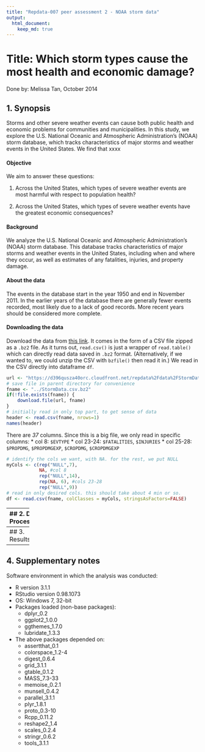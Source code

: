 ---
title: "Repdata-007 peer assessment 2 - NOAA storm data"
output: 
  html_document:
    keep_md: true
---
# Title: Which storm types cause the most health and economic damage?
Done by: Melissa Tan, October 2014

## 1. Synopsis

Storms and other severe weather events can cause both public health and economic problems for communities and municipalities. In this study, we explore the U.S. National Oceanic and Atmospheric Administration's (NOAA) storm database, which tracks characteristics of major storms and weather events in the United States. We find that xxxx

#### Objective

We aim to answer these questions:

1. Across the United States, which types of severe weather events are most harmful with respect to population health?

2. Across the United States, which types of severe weather events have the greatest economic consequences?

#### Background
We analyze the U.S. National Oceanic and Atmospheric Administration's (NOAA) storm database. This database tracks characteristics of major storms and weather events in the United States, including when and where they occur, as well as estimates of any fatalities, injuries, and property damage.

#### About the data
 The events in the database start in the year 1950 and end in November 2011. In the earlier years of the database there are generally fewer events recorded, most likely due to a lack of good records. More recent years should be considered more complete.

#### Downloading the data

Download the data from [this link](https://d396qusza40orc.cloudfront.net/repdata%2Fdata%2FStormData.csv.bz2). It comes in the form of a CSV file zipped as a `.bz2` file. As it turns out, `read.csv()` is just a wrapper of `read.table()` which can directly read data saved in `.bz2` format. (Alternatively, if we wanted to, we could unzip the CSV with `bzfile()` then read it in.) We read in the CSV directly into dataframe `df`. 

```{r cache=TRUE}
url <- "https://d396qusza40orc.cloudfront.net/repdata%2Fdata%2FStormData.csv.bz2"
# save file in parent directory for convenience
fname <- "../StormData.csv.bz2"
if(!file.exists(fname)) {
    download.file(url, fname)
}
# initially read in only top part, to get sense of data
header <- read.csv(fname, nrows=1)
names(header)
```
There are _37_ columns. Since this is a big file, we only read in specific columns:
* col 8: `$EVTYPE`
* col 23-24: `$FATALITIES`, `$INJURIES`
* col 25-28: `$PROPDMG`, `$PROPDMGEXP`, `$CROPDMG`, `$CROPDMGEXP`
```{r cache=TRUE}
# identify the cols we want, with NA. for the rest, we put NULL
myCols <- c(rep("NULL",7),
            NA, #col 8
            rep("NULL",14),
            rep(NA, 6), #cols 23-28
            rep("NULL",9))
# read in only desired cols. this should take about 4 min or so.
df <- read.csv(fname, colClasses = myCols, stringsAsFactors=FALSE)
```
--------
## 2. Data Processing

#### Libraries required for analysis
```{r results="hide", message=FALSE}
# Set message=FALSE to suppress the package loading messages.
require(dplyr)
require(ggplot2)
require(ggthemes)
```

#### Preliminary inspection
Let's take a look at what the data set contains. Change the column `$EVTYPE`, representing weather event type, to Factor.
```{r}
str(df)
df$EVTYPE <- as.factor(df$EVTYPE)
```
* The type of storm is represented in the column `$EVTYPE`, which we note has initially _985_ factor levels. 
* For damage to population health, we can look at the `$FATALITIES` and `$INJURIES` columns.
* For economic damage, we can look at `$PROPDMG` combined with `$PROPDMGEXP`, as well as `$CROPDMG` combined with `$CROPDMGEXP`.

We can quickly see that the `$EVTYPE` column has a few problems.
```{r}
head(levels(df$EVTYPE))
tail(levels(df$EVTYPE))
```
These issues include,
* Content:
    * Not all the factor levels are actually weather events.
* Names:
    * Some have leading or trailing whitespaces;
    * Not all are in uppercase;
    * Different names for the same thing (see [timeline](http://www.ncdc.noaa.gov/stormevents/details.jsp?type=eventtype));
    * Some contain typos.

#### Cleaning up $EVTYPE factor levels

Convert everything to uppercase, and trim off whitespace. N.B. I tried setting `strip.white=TRUE` in `read.csv()` but the whitespaces in the factor levels remained, so we will need to do it manually.
```{r cache=TRUE}
# function to trim off leading and trailing whitespace in string x
trim <- function (x) {
    gsub("^\\s+|\\s+$", "", x)
}
# trim each of the 985 factor levels
levels(df$EVTYPE) <- trim(levels(df$EVTYPE)) #reduces to 977 levels

# convert each level to uppercase
levels(df$EVTYPE) <- toupper(levels(df$EVTYPE)) #reduces to 890 levels
```

From the NOAA's official documentation ([pdf, see item 7](http://www.ncdc.noaa.gov/stormevents/pd01016005curr.pdf)) there are 48 main groups of event types. 

We try to put each event type into one of the 48 buckets, and keep track of that grouping in a new column, `$EventType`. For those events that don't fit any bucket, we will leave the value as `NA`.
```{r}
# create new col, initialise with NA for clarity
df$EventType <- rep(NA,nrow(df))
```

I visually went over the factor levels given in `levels(df$EVTYPE)`to come up with the following regex searches for `grep`.

These searches are intended to place each event type in the appropriate group bucket. Most of my choices are based on keywords and are mostly self-explanatory. For others, I had to do some research, e.g. I found out that "downbursts" are a type of thunderstorm wind.

Each of the 48 lists below corresponds to one of the 48 event groups that NOAA has identified. Each list contains match strings for the values in `$EVTYPE`, some with basic regex. They are in alphabetical order.

```{r cache=TRUE}
astrolowtide <- c("low tide","blow-out")
avalanche <- c("avalanch?e")

blizzard <- c("blizzard","blowing snow")

coastalflood <- c("coastal","beach","erosin", "erosion")
coldwindchill <-c("cold","wind chill","cool","hypothermia","low temperature$","unseasona.+? co.+?","unusually cold","low temp")

debrisflow <- c("debris flow","land","mud","slide")
densefog <-c("fog$","^fog")
densesmoke <- c("smoke")
drought <- c("drought","below normal prec.+?","driest","dry","low rainfall")
dustdevil <- c("dust devil","dust devel")
duststorm <- c("dust storm","blowing dust","duststorm","saharan dust")

extraheat <- c("excessive heat", "abnormal warmth","extreme heat","high temperature record","record high", "record heat")
extracoldwindchill <- c("extreme cold", "extreme wind chill","bitter wind chill","excessive cold","extended cold","record .*?co.+?","extreme windchill","low temperature record","prolong cold","severe cold", "record low")

flashflood <- c("flash")
flood <- c("abnormally wet", "^flood","dam break","dam failure","drowning","flood$","flooding?","rapidly rising water", "fld", "floyd")
freezingfog <- "freezing fog"
frostfreeze <- c("frost","freeze","^freezing [rds]")
funnelcloud <- c("funnel","wall")

hail <- "hail"
heat <- c("^heat","hot","hyperthermia","warm.*?")
heavyrain <- c("rain","heavy prec.+?","heavy shower.+?","torrential","rainstorm","record rainfall","excessive wetness","wet", "excessive precipitation","record precipitation")
heavysnow <- c("heavy .*?snow")
highsurf <- c("surf","astronomical high tide","heavy swells","high .*?swells", "high seas", "high tides","high water")
highwind <- c("high .*?winds?") #worse than strongwind
hurricanetyphoon <- c("hurricane","typhoon")

icestorm <- c("ice storm","glaze")

lakeflood <- c("lakeshore flood", "lake flood")
lakesnow <- c("lake-?effect","heavy lake snow")
lightning <- c("lightn?ing","ligntning")

marinehail <- "marine hail"
marinehighwind <- c("marine high wind", "high waves","heavy seas?","wind and wave")
marinestrongwind <- c("marine strong wind","rough seas","rough surf")
marinestormwind <- c("marine thunderstorm wind","marine tstm wind")

ripcurrent <- "rip currents?"

seiche <- "seiche"
sleet <- c("sleet","light freezing rain")
stormtide <- c("storm tide","gusty","storm surge")
strongwind <- c("^wind","wnd","strong wind","gradient","non tstm wind","storm force winds","wind damage")

thunderstormwind <- c("^tstm", "th?und?", "thun?dee?r?e?s?torms? .*?wind?s?s?", "downburst","microburst","mir?coburst","heatburst","severe thunderstorms?","thunderstormw.*?", "wind storm")
tornado <- c("tornado","gustnado","rotating wall cloud","torndao","whirlwind")
tropicaldepression <- "tropical depression"
tropicalstorm <- "tropical storm"
tsunami <- "tsunami"

volcanicash <- "volcanic"

waterspout <- "spout"
wildfire <- "fire"
winterstorm <- c("winter storm","thundersnow")
winterweather <- c("^wintery?","snow","ice","icy",".^*?snow.*?$","wintry")
```

Now, we want to carry out 48 `grep`s -- one for each event group -- on `df$EVTYPE`, with `ignore.case=TRUE` for convenience. 

I make this a bit easier by writing a helper function called `groupEv()`, which takes as arguments a list (one of the 48 lists above) and the corresponding event group name. It will fill in the group name to the appropriate rows in the new column.

```{r cache=TRUE}
# function to grep through $EVTYPE for given match string, then fill in $EVGROUP appropriately
groupEv <- function(eventlist, groupname) {
    hits <- grep(paste(eventlist,collapse="|"), df$EVTYPE, ignore.case=TRUE)
    df$EventType[hits] <<- groupname
}
```

One by one, we call the `groupEv()` function defined above, for each of the 48 groups identified.

```{r cache=TRUE}

# Some greps are broader than others, so handle them first
groupEv(heat, "Heat")
groupEv(coldwindchill,"Cold/Wind Chill")
groupEv(winterweather, "Winter Weather")
groupEv(flood,"Flood")
groupEv(hail, "Hail")
groupEv(frostfreeze, "Frost/Freeze")
groupEv(strongwind, "Strong Wind")
groupEv(thunderstormwind, "Thunderstorm Wind")
groupEv(heavyrain, "Heavy Rain")

# Narrower greps follow
groupEv(astrolowtide, "Astronomical Low Tide")
groupEv(avalanche,"Avalanche")
groupEv(blizzard,"Blizzard")
groupEv(coastalflood,"Coastal Flood")
groupEv(debrisflow,"Debris Flow")
groupEv(densefog, "Dense Fog")
groupEv(densesmoke, "Dense Smoke")
groupEv(drought, "Drought")
groupEv(dustdevil, "Dust Devil")
groupEv(duststorm, "Dust Storm")
groupEv(extraheat, "Excessive Heat")
groupEv(extracoldwindchill, "Extreme Cold/Wind Chill")
groupEv(flashflood, "Flash Flood")
groupEv(freezingfog, "Freezing Fog")
groupEv(funnelcloud, "Funnel Cloud")
groupEv(heavysnow, "Heavy Snow") 
groupEv(highsurf, "High Surf")
groupEv(highwind, "High Wind")
groupEv(hurricanetyphoon, "Hurricane/Typhoon")
groupEv(icestorm, "Ice Storm")
groupEv(lakeflood, "Lakeshore Flood")
groupEv(lakesnow, "Lake-effect Snow")
groupEv(lightning, "Lightning")
groupEv(marinehail, "Marine Hail")
groupEv(marinehighwind, "Marine High Wind")
groupEv(marinestrongwind, "Marine Strong Wind")
groupEv(marinestormwind, "Marine Thunderstorm Wind")
groupEv(ripcurrent, "Rip Current")
groupEv(seiche, "Seiche")
groupEv(sleet, "Sleet")
groupEv(stormtide, "Storm Tide")
groupEv(tornado, "Tornado")
groupEv(tropicaldepression, "Tropical Depression")
groupEv(tropicalstorm, "Tropical Storm")
groupEv(tsunami, "Tsunami")
groupEv(volcanicash, "Volcanic Ash")
groupEv(waterspout, "Waterspout")
groupEv(wildfire, "Wildfire")
groupEv(winterstorm, "Winter Storm")
```

We can check how many event types we managed to categorize.
```{r}
unplaced <- subset(df, is.na(df$EventType))
# Compute percentage of events we did not manage to categorize:
nrow(unplaced)/nrow(df)
```

Now that most of the event types have been put into one of 48 buckets, we convert the character column into a factor column.
```{r}
df$EventType <- as.factor(df$EventType)
```


#### Computing property and crop damage estimates

Economic consequences can be measured by property damage and crop damage, which are in the dataset. 

We know from the official documentation ([pdf, see item 2.7](http://www.ncdc.noaa.gov/stormevents/pd01016005curr.pdf)) that the total property damage is the `$PROPDMG` value times the multiplier specified in`$PROPDMGEXP`, and similarly for crop damage. We are told that "K" refers to thousands, "M" millions and "B" billions.

However, we need to clean up `$PROPDMGEXP` and `$CROPDMGEXP` before we can use them. As you can see, the values are all over the place and will require us to make certain assumptions to proceed.
```{r}
str(df$PROPDMGEXP)
str(df$CROPDMGEXP)
```
For the purposes of this analysis, I shall assume that numerical values in the `DMGEXP` columns refer to exponents of 10, e.g. "2" would denote "10^2". I assume "h" refers to hundreds. For convenience, I assume that null, "+", "?", and "-" indicate "0". Following these assumptions, we rename the factor levels.

```{r}
zeroes <- c("","-","?","+")
hundred <- c("h","H")
thousand <- c("k","K")
million <- c("m","M")
billion <- c("b","B")

# helper function to translate to number
translate <- function(abbrev, num) {
    df$PROPDMGEXP[df$PROPDMGEXP %in% abbrev] <<- num
    df$CROPDMGEXP[df$CROPDMGEXP %in% abbrev] <<- num
}

translate(zeroes, 0)
translate(hundred, 2)
translate(thousand, 3)
translate(million, 6)
translate(billion, 9)

```

After renaming the factor levels, we can start to compute the total damage estimates to property and crops. For this we use `mutate()` from `library(dplyr)`.

```{r cache=TRUE}
# convert $PROPDMGEXP to numeric 
df$PROPDMGEXP <- as.numeric(df$PROPDMGEXP)
df$CROPDMGEXP <- as.numeric(df$CROPDMGEXP)

# add new cols where we compute total damage
df <- mutate(df, PropertyDamage = PROPDMG*10^PROPDMGEXP,
                 CropDamage = CROPDMG*10^CROPDMGEXP)
```


We can further `summarize()` the data, such that fatalities, injuries, property damage and crop damage are all grouped by event type. 

```{r}
plotdf <- df %>% group_by(EventType) %>% 
            summarize(totalDeaths = sum(FATALITIES),
                      totalInjuries = sum(INJURIES),
                      totalPropertyDamage = sum(PropertyDamage),
                      totalCropDamage = sum(CropDamage))
```

We can now get rid of the columns that we do not need anymore, using `select()` from `library(dplyr)`.
```{r}
plotdf <- select(plotdf, EventType, totalDeaths, totalInjuries, totalPropertyDamage, totalCropDamage)
```
--------
## 3. Results


--------
## 4. Supplementary notes

Software environment in which the analysis was conducted:

* R version 3.1.1
* RStudio version 0.98.1073
* OS: Windows 7, 32-bit
* Packages loaded (non-base packages):
    * dplyr_0.2
    * ggplot2_1.0.0 
    * ggthemes_1.7.0 
    * lubridate_1.3.3
* The above packages depended on:
    * assertthat_0.1   
    * colorspace_1.2-4
    * digest_0.6.4     
    * grid_3.1.1      
    * gtable_0.1.2     
    * MASS_7.3-33     
    * memoise_0.2.1    
    * munsell_0.4.2   
    * parallel_3.1.1   
    * plyr_1.8.1      
    * proto_0.3-10    
    * Rcpp_0.11.2     
    * reshape2_1.4    
    * scales_0.2.4    
    * stringr_0.6.2   
    * tools_3.1.1  